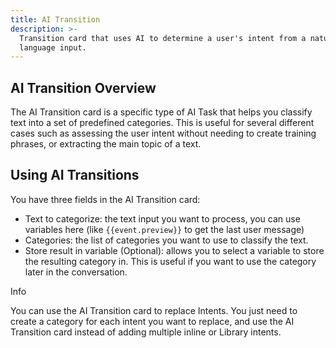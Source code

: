 ```yaml
---
title: AI Transition
description: >-
  Transition card that uses AI to determine a user's intent from a natural
  language input.
---
```


## AI Transition Overview

The AI Transition card is a specific type of AI Task that helps you classify text into a set of predefined categories. This is useful for several different cases such as assessing the user intent without needing to create training phrases, or extracting the main topic of a text.

## Using AI Transitions

You have three fields in the AI Transition card:

* Text to categorize: the text input you want to process, you can use variables here (like `{{event.preview}}` to get the last user message)
* Categories: the list of categories you want to use to classify the text.
* Store result in variable (Optional): allows you to select a variable to store the resulting category in. This is useful if you want to use the category later in the conversation.

<Info>
Info

You can use the AI Transition card to replace Intents. You just need to create a category for each intent you want to replace, and use the AI Transition card instead of adding multiple inline or Library intents.
</Info>
